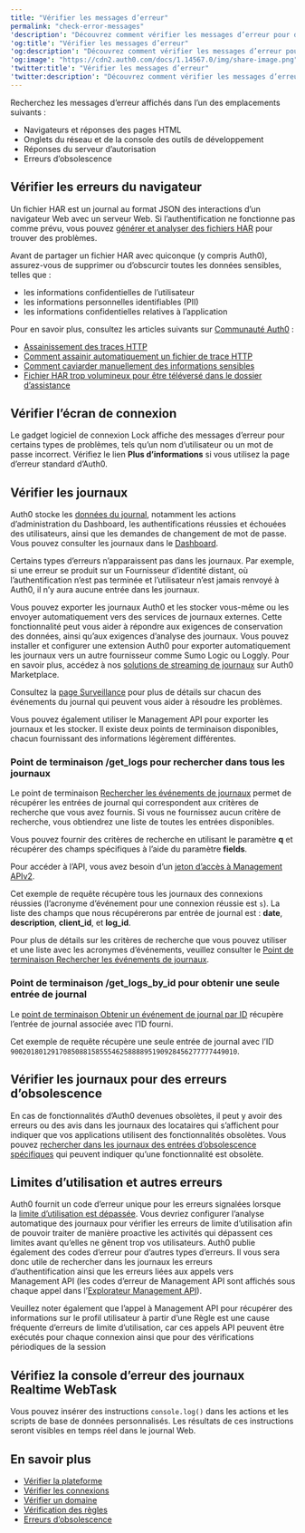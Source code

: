 ```yaml
---
title: "Vérifier les messages d’erreur"
permalink: "check-error-messages"
'description': "Découvrez comment vérifier les messages d’erreur pour dépanner les problèmes"
'og:title': "Vérifier les messages d’erreur"
'og:description': "Découvrez comment vérifier les messages d’erreur pour dépanner les problèmes"
'og:image': "https://cdn2.auth0.com/docs/1.14567.0/img/share-image.png"
'twitter:title': "Vérifier les messages d’erreur"
'twitter:description': "Découvrez comment vérifier les messages d’erreur pour dépanner les problèmes"
---
```


Recherchez les messages d’erreur affichés dans l’un des emplacements suivants :

* Navigateurs et réponses des pages HTML
* Onglets du réseau et de la console des outils de développement
* Réponses du serveur d’autorisation
* Erreurs d’obsolescence

## Vérifier les erreurs du navigateur

Un fichier HAR est un journal au format JSON des interactions d’un navigateur Web avec un serveur Web. Si l’authentification ne fonctionne pas comme prévu, vous pouvez [générer et analyser des fichiers HAR](/docs/fr-ca/troubleshoot/troubleshooting-tools/generate-and-analyze-har-files) pour trouver des problèmes.

<Warning>

Avant de partager un fichier HAR avec quiconque (y compris Auth0), assurez-vous de supprimer ou d’obscurcir toutes les données sensibles, telles que :

* les informations confidentielles de l’utilisateur
* les informations personnelles identifiables (PII)
* les informations confidentielles relatives à l’application

Pour en savoir plus, consultez les articles suivants sur [Communauté Auth0](https://community.auth0.com) :

* [Assainissement des traces HTTP](https://community.auth0.com/t/sanitizing-http-traces/119488)
* [Comment assainir automatiquement un fichier de trace HTTP](https://community.auth0.com/t/how-to-sanitize-a-http-trace-file-automatically/120583)
* [Comment caviarder manuellement des informations sensibles](https://community.auth0.com/t/how-to-manually-redact-sensitive-information/122554)
* [Fichier HAR trop volumineux pour être téléversé dans le dossier d’assistance](https://community.auth0.com/t/har-file-is-too-large-to-upload-to-the-support-case/122488)

</Warning>

## Vérifier l’écran de connexion

Le gadget logiciel de connexion Lock affiche des messages d’erreur pour certains types de problèmes, tels qu’un nom d’utilisateur ou un mot de passe incorrect. Vérifiez le lien **Plus d’informations** si vous utilisez la page d’erreur standard d’Auth0.

## Vérifier les journaux

Auth0 stocke les [données du journal](/docs/fr-ca/deploy-monitor/logs), notamment les actions d’administration du Dashboard, les authentifications réussies et échouées des utilisateurs, ainsi que les demandes de changement de mot de passe. Vous pouvez consulter les journaux dans le [Dashboard](https://manage.auth0.com/#/logs).

Certains types d’erreurs n’apparaissent pas dans les journaux. Par exemple, si une erreur se produit sur un Fournisseur d’identité distant, où l’authentification n’est pas terminée et l’utilisateur n’est jamais renvoyé à Auth0, il n’y aura aucune entrée dans les journaux.

Vous pouvez exporter les journaux Auth0 et les stocker vous-même ou les envoyer automatiquement vers des services de journaux externes. Cette fonctionnalité peut vous aider à répondre aux exigences de conservation des données, ainsi qu’aux exigences d’analyse des journaux. Vous pouvez installer et configurer une extension Auth0 pour exporter automatiquement les journaux vers un autre fournisseur comme Sumo Logic ou Loggly. Pour en savoir plus, accédez à nos [solutions de streaming de journaux](https://marketplace.auth0.com/features/log-streaming) sur Auth0 Marketplace.

<Callout icon="file-lines" color="#0EA5E9" iconType="regular">

Consultez la [page Surveillance](/docs/fr-ca/deploy-monitor/monitor) pour plus de détails sur chacun des événements du journal qui peuvent vous aider à résoudre les problèmes.

</Callout>

Vous pouvez également utiliser le <Tooltip href="/docs/docs/fr-ca/glossary?term=management-api" tip="Management API
Un produit permettant aux clients d’effectuer des tâches administratives." cta="Voir le glossaire">Management API</Tooltip> pour exporter les journaux et les stocker. Il existe deux points de terminaison disponibles, chacun fournissant des informations légèrement différentes.

### Point de terminaison /get_logs pour rechercher dans tous les journaux

Le point de terminaison [Rechercher les événements de journaux](/docs/fr-ca/api/management/v2#!/Logs/get_logs) permet de récupérer les entrées de journal qui correspondent aux critères de recherche que vous avez fournis. Si vous ne fournissez aucun critère de recherche, vous obtiendrez une liste de toutes les entrées disponibles.

Vous pouvez fournir des critères de recherche en utilisant le paramètre **q** et récupérer des champs spécifiques à l’aide du paramètre **fields**.

Pour accéder à l’API, vous avez besoin d’un [jeton d’accès à Management APIv2](/docs/fr-ca/api/management/v2/tokens).

Cet exemple de requête récupère tous les journaux des connexions réussies (l’acronyme d’événement pour une connexion réussie est `s`). La liste des champs que nous récupérerons par entrée de journal est : **date**, **description**, **client_id**, et **log_id**.

Pour plus de détails sur les critères de recherche que vous pouvez utiliser et une liste avec les acronymes d’événements, veuillez consulter le [Point de terminaison Rechercher les événements de journaux](/docs/fr-ca/api/management/v2#!/Logs/get_logs).

### Point de terminaison /get_logs_by_id pour obtenir une seule entrée de journal

Le [point de terminaison Obtenir un événement de journal par ID](/docs/fr-ca/api/management/v2#!/Logs/get_logs_by_id) récupère l’entrée de journal associée avec l’ID fourni.

Cet exemple de requête récupère une seule entrée de journal avec l’ID `90020180129170850881585554625888895190928456277777449010`.

## Vérifier les journaux pour des erreurs d’obsolescence

En cas de fonctionnalités d’Auth0 devenues obsolètes, il peut y avoir des erreurs ou des avis dans les journaux des locataires qui s’affichent pour indiquer que vos applications utilisent des fonctionnalités obsolètes. Vous pouvez [rechercher dans les journaux des entrées d’obsolescence spécifiques](/docs/fr-ca/troubleshoot/basic-issues/check-deprecation-errors) qui peuvent indiquer qu’une fonctionnalité est obsolète.

## Limites d’utilisation et autres erreurs

Auth0 fournit un code d’erreur unique pour les erreurs signalées lorsque la [limite d’utilisation est dépassée](/docs/fr-ca/troubleshoot/customer-support/operational-policies/rate-limit-policy). Vous devriez configurer l’analyse automatique des journaux pour vérifier les erreurs de limite d’utilisation afin de pouvoir traiter de manière proactive les activités qui dépassent ces limites avant qu’elles ne gênent trop vos utilisateurs. Auth0 publie également des codes d’erreur pour d’autres types d’erreurs. Il vous sera donc utile de rechercher dans les journaux les erreurs d’authentification ainsi que les erreurs liées aux appels vers Management API (les codes d’erreur de Management API sont affichés sous chaque appel dans l’[Explorateur Management API](/docs/fr-ca/api/management/v2)).

Veuillez noter également que l’appel à Management API pour récupérer des informations sur le profil utilisateur à partir d’une Règle est une cause fréquente d’erreurs de limite d’utilisation, car ces appels API peuvent être exécutés pour chaque connexion ainsi que pour des vérifications périodiques de la session

## Vérifiez la console d’erreur des journaux Realtime WebTask

Vous pouvez insérer des instructions `console.log()` dans les actions et les scripts de base de données personnalisés. Les résultats de ces instructions seront visibles en temps réel dans le journal Web.

## En savoir plus

* [Vérifier la plateforme](/docs/fr-ca/troubleshoot/basic-issues/verify-platform)
* [Vérifier les connexions](/docs/fr-ca/troubleshoot/basic-issues/verify-connections)
* [Vérifier un domaine](/docs/fr-ca/troubleshoot/basic-issues/verify-domain)
* [Vérification des règles](/docs/fr-ca/troubleshoot/basic-issues/verify-rules)
* [Erreurs d’obsolescence](/docs/fr-ca/troubleshoot/basic-issues/check-deprecation-errors)